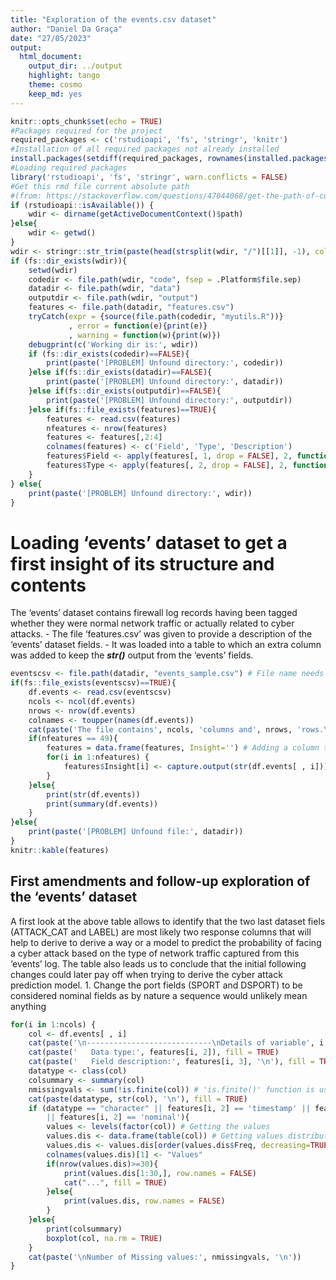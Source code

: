 ```yaml
---
title: "Exploration of the events.csv dataset"
author: "Daniel Da Graça"
date: "27/05/2023"
output: 
  html_document: 
    output_dir: ../output
    highlight: tango
    theme: cosmo
    keep_md: yes
---
```


```r
knitr::opts_chunk$set(echo = TRUE)
#Packages required for the project
required_packages <- c('rstudioapi', 'fs', 'stringr', 'knitr')
#Installation of all required packages not already installed
install.packages(setdiff(required_packages, rownames(installed.packages())))
#Loading required packages
library('rstudioapi', 'fs', 'stringr', warn.conflicts = FALSE)
#Get this rmd file current absolute path 
#(from: https://stackoverflow.com/questions/47044068/get-the-path-of-current-script)
if (rstudioapi::isAvailable()) {
    wdir <- dirname(getActiveDocumentContext()$path)
}else{
    wdir <- getwd()
}
wdir <- stringr::str_trim(paste(head(strsplit(wdir, "/")[[1]], -1), collapse = "/"))
if (fs::dir_exists(wdir)){
    setwd(wdir)
    codedir <- file.path(wdir, "code", fsep = .Platform$file.sep)
    datadir <- file.path(wdir, "data")
    outputdir <- file.path(wdir, "output")
    features <- file.path(datadir, "features.csv")
    tryCatch(expr = {source(file.path(codedir, "myutils.R"))}
             , error = function(e){print(e)}
             , warning = function(w){print(w)})
    debugprint(c('Working dir is:', wdir))
    if (fs::dir_exists(codedir)==FALSE){ 
        print(paste('[PROBLEM] Unfound directory:', codedir))
    }else if(fs::dir_exists(datadir)==FALSE){
        print(paste('[PROBLEM] Unfound directory:', datadir))
    }else if(fs::dir_exists(outputdir)==FALSE){
        print(paste('[PROBLEM] Unfound directory:', outputdir))
    }else if(fs::file_exists(features)==TRUE){
        features <- read.csv(features)
        nfeatures <- nrow(features)
        features <- features[,2:4]
        colnames(features) <- c('Field', 'Type', 'Description')
        features$Field <- apply(features[, 1, drop = FALSE], 2, function(val){toupper(val)})
        features$Type <- apply(features[, 2, drop = FALSE], 2, function(val){tolower(val)})
    }
} else{
    print(paste('[PROBLEM] Unfound directory:', wdir))
}
```

# Loading 'events' dataset to get a first insight of its structure and contents
The 'events' dataset contains firewall log records having been tagged whether they were normal network traffic or actually related to cyber attacks. 
  - The file 'features.csv' was given to provide a description of the 'events' dataset fields. 
  - It was loaded into a table to which an extra column was added to keep the <b><i>str()</b></i> output from the 'events' fields.
  
```r
eventscsv <- file.path(datadir, "events_sample.csv") # File name needs changing here to use sample or full set
if(fs::file_exists(eventscsv)==TRUE){
    df.events <- read.csv(eventscsv)
    ncols <- ncol(df.events)
    nrows <- nrow(df.events)
    colnames <- toupper(names(df.events))
    cat(paste('The file contains', ncols, 'columns and', nrows, 'rows.\n'), fill=TRUE)
    if(nfeatures == 49){ 
        features = data.frame(features, Insight='') # Adding a column to keep the str() output
        for(i in 1:nfeatures) {
            features$Insight[i] <- capture.output(str(df.events[ , i]))
        }
    }else{
        print(str(df.events))
        print(summary(df.events))
    }
}else{
    print(paste('[PROBLEM] Unfound file:', datadir))
}
knitr::kable(features)
```

## First amendments and follow-up exploration of the 'events' dataset 
A first look at the above table allows to identify that the two last dataset fiels (ATTACK_CAT and LABEL) are most likely two response columns that will help to derive to derive a way or a model to predict the probability of facing a cyber attack based on the type of network traffic captured from this 'events' log.
The table also leads us to conclude that the initial following changes could later pay off when trying to derive the cyber attack prediction model.
  1. Change the port fields (SPORT and DSPORT) to be considered nominal fields as by nature a sequence would unlikely mean anything
  
```r
for(i in 1:ncols) {
    col <- df.events[ , i]
    cat(paste('\n----------------------------\nDetails of variable', i, '[', trimstr(colnames[i]), ']:\n'), fill = TRUE)
    cat(paste('   Data type:', features[i, 2]), fill = TRUE)
    cat(paste('   Field description:', features[i, 3], '\n'), fill = TRUE)
    datatype <- class(col)
    colsummary <- summary(col) 
    nmissingvals <- sum(!is.finite(col)) # 'is.finite()' function is used to identify non-NA and non-NaN values
    cat(paste(datatype, str(col), '\n'), fill = TRUE)
    if (datatype == "character" || features[i, 2] == 'timestamp' || features[i, 2] == 'binary' 
        || features[i, 2] == 'nominal'){
        values <- levels(factor(col)) # Getting the values
        values.dis <- data.frame(table(col)) # Getting values distribution
        values.dis <- values.dis[order(values.dis$Freq, decreasing=TRUE),] # Reordering df based on Frequency DESC
        colnames(values.dis)[1] <- "Values"
        if(nrow(values.dis)>=30){
            print(values.dis[1:30,], row.names = FALSE)
            cat("...", fill = TRUE)
        }else{
            print(values.dis, row.names = FALSE)
        }
    }else{
        print(colsummary)
        boxplot(col, na.rm = TRUE)
    }
    cat(paste('\nNumber of Missing values:', nmissingvals, '\n'))
}
```
